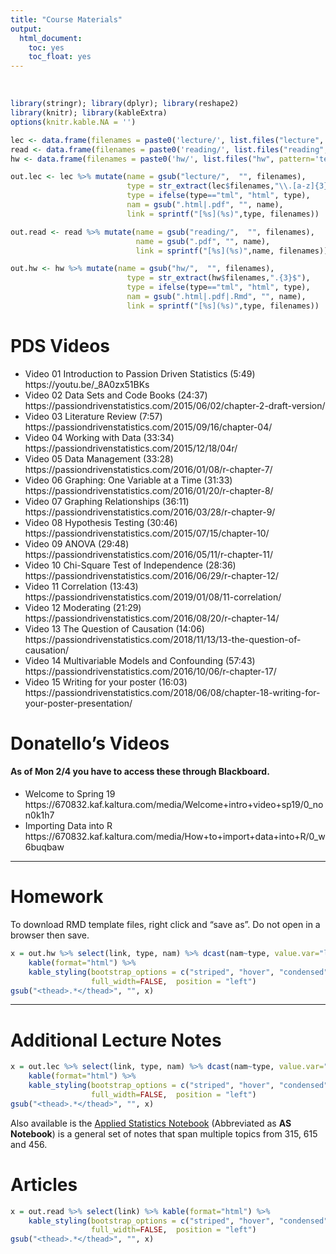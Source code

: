 ```yaml
---
title: "Course Materials"
output:
  html_document:
    toc: yes
    toc_float: yes
---
```


<br>

```r
library(stringr); library(dplyr); library(reshape2)
library(knitr); library(kableExtra)
options(knitr.kable.NA = '')

lec <- data.frame(filenames = paste0('lecture/', list.files("lecture", pattern='*.pdf|*.html')))
read <- data.frame(filenames = paste0('reading/', list.files("reading", pattern='*.pdf|*.html')))
hw <- data.frame(filenames = paste0('hw/', list.files("hw", pattern='template|*.pdf|*.html')))

out.lec <- lec %>% mutate(name = gsub("lecture/",  "", filenames), 
                          type = str_extract(lec$filenames,"\\.[a-z]{3}"),
                          type = ifelse(type=="tml", "html", type),
                          nam = gsub(".html|.pdf", "", name), 
                          link = sprintf("[%s](%s)",type, filenames))

out.read <- read %>% mutate(name = gsub("reading/",  "", filenames), 
                            name = gsub(".pdf", "", name),
                            link = sprintf("[%s](%s)",name, filenames))

out.hw <- hw %>% mutate(name = gsub("hw/",  "", filenames), 
                          type = str_extract(hw$filenames,".{3}$"),
                          type = ifelse(type=="tml", "html", type),
                          nam = gsub(".html|.pdf|.Rmd", "", name), 
                          link = sprintf("[%s](%s)",type, filenames))
```


# PDS Videos

* Video 01 Introduction to Passion Driven Statistics (5:49) https://youtu.be/_8A0zx51BKs
* Video 02 Data Sets and Code Books (24:37) https://passiondrivenstatistics.com/2015/06/02/chapter-2-draft-version/
* Video 03 Literature Review (7:57) https://passiondrivenstatistics.com/2015/09/16/chapter-04/
* Video 04 Working with Data (33:34) https://passiondrivenstatistics.com/2015/12/18/04r/
* Video 05 Data Management (33:28) https://passiondrivenstatistics.com/2016/01/08/r-chapter-7/
* Video 06 Graphing: One Variable at a Time (31:33) https://passiondrivenstatistics.com/2016/01/20/r-chapter-8/
* Video 07 Graphing Relationships (36:11) https://passiondrivenstatistics.com/2016/03/28/r-chapter-9/
* Video 08 Hypothesis Testing (30:46) https://passiondrivenstatistics.com/2015/07/15/chapter-10/
* Video 09 ANOVA (29:48) https://passiondrivenstatistics.com/2016/05/11/r-chapter-11/
* Video 10 Chi-Square Test of Independence (28:36) https://passiondrivenstatistics.com/2016/06/29/r-chapter-12/
* Video 11 Correlation (13:43) https://passiondrivenstatistics.com/2019/01/08/11-correlation/  
* Video 12 Moderating (21:29) https://passiondrivenstatistics.com/2016/08/20/r-chapter-14/
* Video 13 The Question of Causation (14:06) https://passiondrivenstatistics.com/2018/11/13/13-the-question-of-causation/
* Video 14 Multivariable Models and Confounding (57:43) https://passiondrivenstatistics.com/2016/10/06/r-chapter-17/ 
* Video 15 Writing for your poster (16:03) https://passiondrivenstatistics.com/2018/06/08/chapter-18-writing-for-your-poster-presentation/

# Donatello's Videos

#### As of Mon 2/4 you have to access these through Blackboard. 
* Welcome to Spring 19 https://670832.kaf.kaltura.com/media/Welcome+intro+video+sp19/0_non0k1h7
* Importing Data into R https://670832.kaf.kaltura.com/media/How+to+import+data+into+R/0_w6buqbaw

----

# Homework 
To download RMD template files, right click and "save as". Do not open in a browser then save. 
```r
x = out.hw %>% select(link, type, nam) %>% dcast(nam~type, value.var="link") %>% 
    kable(format="html") %>%
    kable_styling(bootstrap_options = c("striped", "hover", "condensed", "responsive" ,"bordered"), 
                  full_width=FALSE,  position = "left")
gsub("<thead>.*</thead>", "", x)
```

----

# Additional Lecture Notes
```r
x = out.lec %>% select(link, type, nam) %>% dcast(nam~type, value.var="link") %>% 
    kable(format="html") %>%
    kable_styling(bootstrap_options = c("striped", "hover", "condensed", "responsive", "bordered"), 
                  full_width=FALSE,  position = "left")
gsub("<thead>.*</thead>", "", x)
```

Also available is the [Applied Statistics Notebook](https://norcalbiostat.github.io/AppliedStatistics_notes/index.html) (Abbreviated as **AS Notebook**) is a general set of notes that span multiple topics from 315, 615 and 456.  


# Articles
```r
x = out.read %>% select(link) %>% kable(format="html") %>%
    kable_styling(bootstrap_options = c("striped", "hover", "condensed", "responsive" ,"bordered"), 
                  full_width=FALSE,  position = "left")
gsub("<thead>.*</thead>", "", x)
```


